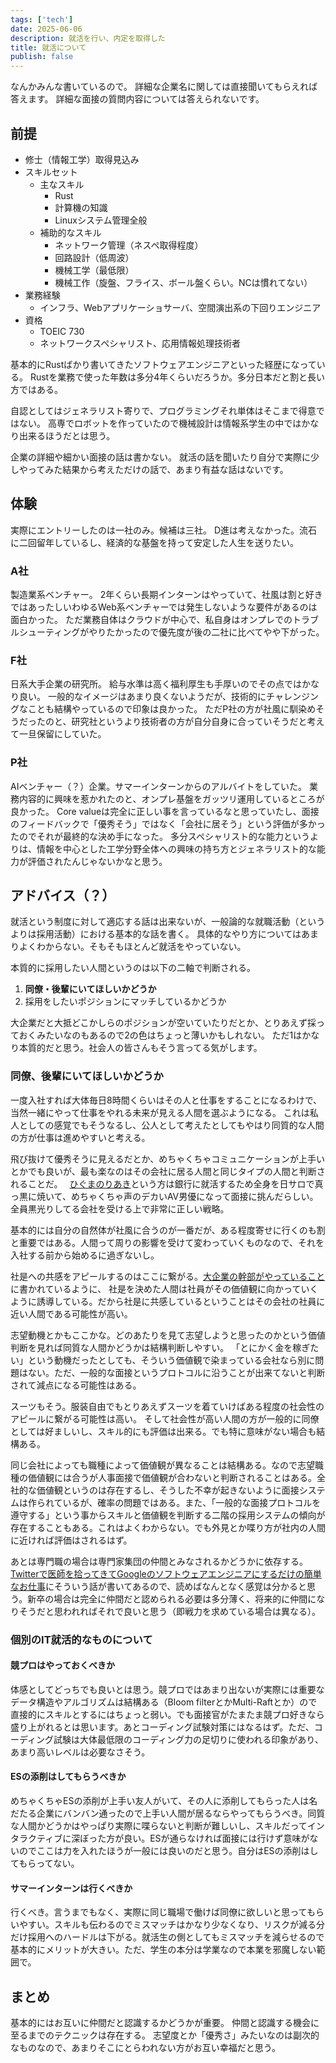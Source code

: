 ```yaml
---
tags: ['tech']
date: 2025-06-06
description: 就活を行い、内定を取得した
title: 就活について
publish: false
---
```


なんかみんな書いているので。
詳細な企業名に関しては直接聞いてもらえれば答えます。
詳細な面接の質問内容については答えられないです。

## 前提

- 修士（情報工学）取得見込み
- スキルセット
  - 主なスキル
    - Rust
    - 計算機の知識
    - Linuxシステム管理全般
  - 補助的なスキル
    - ネットワーク管理（ネスペ取得程度）
    - 回路設計（低周波）
    - 機械工学（最低限）
    - 機械工作（旋盤、フライス、ボール盤くらい。NCは慣れてない）
- 業務経験
  - インフラ、Webアプリケーショサーバ、空間演出系の下回りエンジニア
- 資格
  - TOEIC 730
  - ネットワークスペシャリスト、応用情報処理技術者

基本的にRustばかり書いてきたソフトウェアエンジニアといった経歴になっている。
Rustを業務で使った年数は多分4年くらいだろうか。多分日本だと割と長い方ではある。

自認としてはジェネラリスト寄りで、プログラミングそれ単体はそこまで得意ではない。
高専でロボットを作っていたので機械設計は情報系学生の中ではかなり出来るほうだとは思う。

企業の詳細や細かい面接の話は書かない。
就活の話を聞いたり自分で実際に少しやってみた結果から考えただけの話で、あまり有益な話はないです。

## 体験

実際にエントリーしたのは一社のみ。候補は三社。
D進は考えなかった。流石に二回留年しているし、経済的な基盤を持って安定した人生を送りたい。

### A社

製造業系ベンチャー。
2年くらい長期インターンはやっていて、社風は割と好きではあったしいわゆるWeb系ベンチャーでは発生しないような要件があるのは面白かった。
ただ業務自体はクラウドが中心で、私自身はオンプレでのトラブルシューティングがやりたかったので優先度が後の二社に比べてやや下がった。

### F社

日系大手企業の研究所。
給与水準は高く福利厚生も手厚いのでその点ではかなり良い。
一般的なイメージはあまり良くないようだが、技術的にチャレンジングなことも結構やっているので印象は良かった。
ただP社の方が社風に馴染めそうだったのと、研究社というより技術者の方が自分自身に合っていそうだと考えて一旦保留にしていた。

### P社

AIベンチャー（？）企業。サマーインターンからのアルバイトをしていた。
業務内容的に興味を惹かれたのと、オンプレ基盤をガッツリ運用しているところが良かった。
Core valueは完全に正しい事を言っているなと思っていたし、面接のフィードバックで「優秀そう」ではなく「会社に居そう」という評価が多かったのでそれが最終的な決め手になった。
多分スペシャリスト的な能力というよりは、情報を中心とした工学分野全体への興味の持ち方とジェネラリスト的な能力が評価されたんじゃないかなと思う。

## アドバイス（？）

就活という制度に対して適応する話は出来ないが、一般論的な就職活動（というよりは採用活動）における基本的な話を書く。
具体的なやり方についてはあまりよくわからない。そもそもほとんど就活をやっていない。

本質的に採用したい人間というのは以下の二軸で判断される。

1. **同僚・後輩にいてほしいかどうか**
2. 採用をしたいポジションにマッチしているかどうか

大企業だと大抵どこかしらのポジションが空いていたりだとか、とりあえず採っておくみたいなのもあるので2の色はちょっと薄いかもしれない。
ただ1はかなり本質的だと思う。社会人の皆さんもそう言ってる気がします。

### 同僚、後輩にいてほしいかどうか

一度入社すれば大体毎日8時間くらいはその人と仕事をすることになるわけで、当然一緒にやって仕事をやれる未来が見える人間を選ぶようになる。
これは私人としての感覚でもそうなるし、公人として考えたとしてもやはり同質的な人間の方が仕事は進めやすいと考える。

飛び抜けて優秀そうに見えるだとか、めちゃくちゃコミュニケーションが上手いとかでも良いが、最も楽なのはその会社に居る人間と同じタイプの人間と判断されることだ。　
[ひぐまのりあき](https://x.com/boku_higuma)という方は銀行に就活するため全身を日サロで真っ黒に焼いて、めちゃくちゃ声のデカいAV男優になって面接に挑んだらしい。
全員黒光りしてる会社を受ける上で非常に正しい戦略。

基本的には自分の自然体が社風に合うのが一番だが、ある程度寄せに行くのも割と重要ではある。人間って周りの影響を受けて変わっていくものなので、それを入社する前から始めるに過ぎないし。

社是への共感をアピールするのはここに繋がる。[大企業の幹部がやっていること](https://kumagi.hatenablog.com/entry/what-executives-do)に書かれているように、
社是を決めた人間は社員がその価値観に向かっていくように誘導している。だから社是に共感しているということはその会社の社員に近い人間である可能性が高い。

志望動機とかもここかな。どのあたりを見て志望しようと思ったのかという価値判断を見れば同質な人間かどうかは結構判断しやすい。
「とにかく金を稼ぎたい」という動機だったとしても、そういう価値観で染まっている会社なら別に問題はない。ただ、一般的な面接というプロトコルに沿うことが出来てないと判断されて減点になる可能性はある。

スーツもそう。服装自由でもとりあえずスーツを着ていけばある程度の社会性のアピールに繋がる可能性は高い。
そして社会性が高い人間の方が一般的に同僚としては好ましいし、スキル的にも評価は出来る。でも特に意味がない場合も結構ある。

同じ会社によっても職種によって価値観が異なることは結構ある。なので志望職種の価値観には合うが人事面接で価値観が合わないと判断されることはある。全社的な価値観というのは存在するし、そうした不幸が起きないように面接システムは作られているが、確率の問題ではある。また、「一般的な面接プロトコルを遵守する」という事からスキルと価値観を判断する二階の採用システムの傾向が存在することもある。これはよくわからない。でも外見とか喋り方が社内の人間に近ければ評価はされるはず。

あとは専門職の場合は専門家集団の仲間とみなされるかどうかに依存する。
[Twitterで医師を拾ってきてGoogleのソフトウェアエンジニアにするだけの簡単なお仕事](https://nuc.hatenadiary.org/entry/2021/03/31)にそういう話が書いてあるので、読めばなんとなく感覚は分かると思う。新卒の場合は完全に仲間だと認められる必要は多分薄く、将来的に仲間になりそうだと思われればそれで良いと思う（即戦力を求めている場合は異なる）。

### 個別のIT就活的なものについて

#### 競プロはやっておくべきか

体感としてどっちでも良いとは思う。競プロではあまり出ないが実際には重要なデータ構造やアルゴリズムは結構ある（Bloom filterとかMulti-Raftとか）ので直接的にスキルとするにはちょっと弱い。でも面接官がたまたま競プロ好きなら盛り上がれるとは思います。あとコーディング試験対策にはなるはず。ただ、コーディング試験は大体最低限のコーディング力の足切りに使われる印象があり、あまり高いレベルは必要なさそう。

#### ESの添削はしてもらうべきか

めちゃくちゃESの添削が上手い友人がいて、その人に添削してもらった人は名だたる企業にバンバン通ったので上手い人間が居るならやってもらうべき。同質な人間かどうかはやっぱり実際に喋らないと判断が難しいし、スキルだってインタラクティブに深ぼった方が良い。ESが通らなければ面接には行けず意味がないのでここは力を入れたほうが一般には良いのだと思う。自分はESの添削はしてもらってない。

#### サマーインターンは行くべきか

行くべき。言うまでもなく、実際に同じ職場で働けば同僚に欲しいと思ってもらいやすい。スキルも伝わるのでミスマッチはかなり少なくなり、リスクが減る分だけ採用へのハードルは下がる。就活生の側としてもミスマッチを減らせるので基本的にメリットが大きい。ただ、学生の本分は学業なので本業を邪魔しない範囲で。

## まとめ

基本的にはお互いに仲間だと認識するかどうかが重要。
仲間と認識する機会に至るまでのテクニックは存在する。
志望度とか「優秀さ」みたいなのは副次的なものなので、あまりそこにとらわれない方がお互い幸福だと思う。

